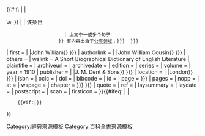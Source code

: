{{#if: {{{noicon|}}}|<!--empty-->|
   <!--else-->[[File:Wikisource-logo.svg|12px|alt=]]&nbsp;<!--endif
-->}}{{{prescript|{{#ifeq: {{{inline|}}} |<!--eq to empty-->|<!--
                      then display-->该条目
                      |<!--else display-->上文中一或多个句子
                    }}<!-- no white space
      -->有内容出自于[[公有领域]]：}}}<!-- no white space
-->{{cite wikisource 
| noicon        = 1 <!--taken care of above-->
<!--| vb            =--><!--taken care of above-->
| last          =  {{{last|{{#if: {{{short|}}}|<!-- eq to empty -->|Cousin}} }}}
| first         =  {{{first|{{#if: {{{short|}}}|<!-- eq to empty -->|John William}} }}}
| authorlink    =  {{{authorlink |{{#if: {{{short|}}}|<!-- eq to empty -->|John William Cousin}} }}}
| others        = {{{others|}}}
| wslink        = A Short Biographical Dictionary of English Literature
| plaintitle    = {{tsl|en|A Short Biographical Dictionary of English Literature||A Short Biographical Dictionary of English Literature}}
| archiveurl    = {{{archiveurl|}}}
| archivedate   = {{{archivedate|}}}
| edition       = {{{edition|}}}
| series        = {{{series|}}}
| volume        = {{{volume|}}}
| year          = 1910
| publisher     = {{{publisher|{{#if: {{{short|}}}|<!-- eq to empty -->|J. M. Dent &amp; Sons}} }}}
| location      = {{{location|{{#if: {{{short|}}}|<!-- eq to empty -->|London}} }}}
| isbn          = 
| oclc          = 
| doi           = 
| bibcode       = 
| id            = {{{id|}}}
| page          = {{{page|{{{wspage|}}}}}}
| pages         = {{{pages|}}}
| nopp          = {{{nopp|}}}
| at            = {{{at|}}}
| wspage        = {{{wspage|}}}
| chapter       = {{{1|{{{title|{{{wstitle|}}}<!-- -->}}}<!-- -->}}}
| quote         = {{{quote|}}}
| ref           = {{{ref|}}}
| laysummary    = {{{laysummary|}}}
| laydate       = {{{laydate|}}}
| postscript    = {{{postscript|}}}
| scan          = {{{scan|}}}
| firsticon     = {{{firsticon|}}}
}}<includeonly>{{#ifeq: {{NAMESPACEE}} |<!--is set-->|<!--Sort out the parameters-->
     {{#if:{{{1|}}}|}}
}}</includeonly><noinclude>
{{Documentation}}
[[Category:辭典來源模板]]
[[Category:百科全書來源模板]]
</noinclude>